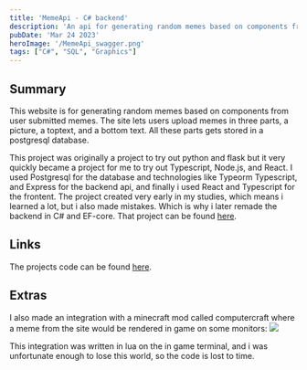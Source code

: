 ```yaml
---
title: 'MemeApi - C# backend'
description: 'An api for generating random memes based on components from user submitted memes.'
pubDate: 'Mar 24 2023'
heroImage: '/MemeApi_swagger.png'
tags: ["C#", "SQL", "Graphics"]
---
```


## Summary

This website is for generating random memes based on components from user submitted memes.
The site lets users upload memes in three parts, a picture, a toptext, and a bottom text. All these parts gets stored in a postgresql database.

This project was originally a project to try out python and flask but it very quickly became a project for me to try out Typescript, Node.js, and React.
I used Postgresql for the database and technologies like Typeorm Typescript, and Express for the backend api, and finally i used React and Typescript for the frontent.
The project created very early in my studies, which means i learned a lot, but i also made mistakes. Which is why i later remade the backend in C# and EF-core. That project can be found [here](https://madswolf.dk/projects/memeapi). 

## Links
The projects code can be found [here](https://github.com/madswolf/memefrontend).

## Extras
I also made an integration with a minecraft mod called computercraft where a meme from the site would be rendered in game on some monitors:
<img width={1020} height={510} src="/minecraftmeme.png"/>

This integration was written in lua on the in game terminal, and i was unfortunate enough to lose this world, so the code is lost to time.